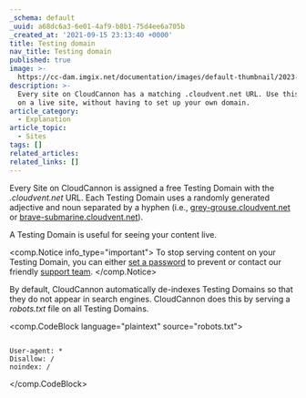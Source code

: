 ```yaml
---
_schema: default
_uuid: a68dc6a3-6e01-4af9-b8b1-75d4ee6a705b
_created_at: '2021-09-15 23:13:40 +0000'
title: Testing domain
nav_title: Testing domain
published: true
image: >-
  https://cc-dam.imgix.net/documentation/images/default-thumbnail/2023-Q4/CloudCannon-Documentation-Thumbnail.png
description: >-
  Every site on CloudCannon has a matching .cloudvent.net URL. Use this to test
  on a live site, without having to set up your own domain.
article_category:
  - Explanation
article_topic:
  - Sites
tags: []
related_articles:
related_links: []
---
```

Every Site on CloudCannon is assigned a free Testing Domain with the *.cloudvent.net* URL. Each Testing Domain uses a randomly generated adjective and noun separated by a hyphen (i.e., [grey-grouse.cloudvent.net](https://grey-grouse.cloudvent.net/) or [brave-submarine.cloudvent.net](https://brave-submarine.cloudvent.net/)).

A Testing Domain is useful for seeing your content live.

<comp.Notice info_type="important">
  To stop serving content on your Testing Domain, you can either [set a password](/documentation/articles/adding-password-authentication-to-your-site/) to prevent or contact our friendly [support team](/support/).
</comp.Notice>

By default, CloudCannon automatically de-indexes Testing Domains so that they do not appear in search engines. CloudCannon does this by serving a *robots.txt* file on all Testing Domains.

<comp.CodeBlock language="plaintext" source="robots.txt">
```

User-agent: *
Disallow: /
noindex: /

```
</comp.CodeBlock>